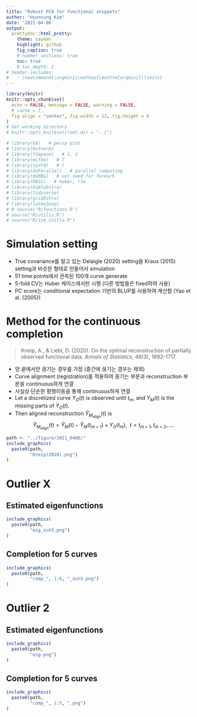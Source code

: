 ---
title: "Robust PCA for functional snippets"
author: "Hyunsung Kim"
date: '2021-04-06'
output: 
  prettydoc::html_pretty:
    theme: cayman
    highlight: github
    fig_caption: true
    # number_sections: true
    toc: true
    # toc_depth: 2
# header-includes:
#   - \newcommand{\argmin}{\mathop{\mathrm{argmin}}\limits}
---

<style>
  p.caption {   <!-- figure caption -->
    font-size: 0.9em;
    font-style: italic;
    color: grey;
    <!-- margin-right: 10%; -->
    <!-- margin-left: 10%;   -->
    text-align: justify;
  }
  caption {    <!-- table caption -->
    font-size: 0.9em;
    font-style: italic;
    color: grey;
    <!-- margin-right: 10%; -->
    <!-- margin-left: 10%;   -->
    text-align: justify;
  }
</style>


```{r setup, include=FALSE}
library(knitr)
knitr::opts_chunk$set(
  echo = FALSE, message = FALSE, warning = FALSE, 
  # cache = T,
  fig.align = "center", fig.width = 12, fig.height = 6
)
# Set working directory
# knitr::opts_knit$set(root.dir = "../")
```

```{r}
# library(GA)   # persp plot
# library(mvtnorm)
# library(fdapace)   # 1, 2
# library(mcfda)   # 7
# library(synfd)   # 7
# library(doParallel)   # parallel computing
# library(doRNG)   # set.seed for foreach
# library(MASS)   # huber, rlm
# library(kableExtra)
# library(tidyverse)
# library(gridExtra)
# library(latex2exp)
# # source("R/functions.R")
# source("R/utills.R")
# source("R/sim_utills.R")
```


# Simulation setting
- True covariance를 알고 있는 Delaigle (2020) setting을 Kraus (2015) setting과 비슷한 형태로 만들어서 simulation
- 51 time points에서 관측된 100개 curve generate
- 5-fold CV는 Huber 케이스에서만 시행 (다른 방법들은 fixed하여 사용)
- PC score는 conditional expectation 기반의 BLUP를 사용하여 계산함 (Yao et al. (2005))


# Method for the continuous completion
> Kneip, A., & Liebl, D. (2020). On the optimal reconstruction of partially observed functional data. *Annals of Statistics*, 48(3), 1692-1717.

- 양 끝에서만 끊기는 경우를 가정 (중간에 끊기는 경우는 제외)
- Curve alignment (registration)를 적용하여 끊기는 부분과 reconstruction 부분을 continuous하게 연결
- 사실상 단순한 평행이동을 통해 continuous하게 연결
- Let a discretized curve $Y_O(t)$ is observed until $t_m$, and $Y_M(t)$ is the missing parts of $Y_O(t)$.
- Then aligned reconstruction $\widehat Y_{M_{align}}(t)$ is
  $$
    \widehat Y_{M_{align}}(t) = \widehat Y_M(t) - \widehat Y_M(t_{m+1}) + Y_O(t_m), ~~ t = t_{m+1}, t_{m+2}, \dots.
  $$
```{r comp_Kneip, fig.cap = "", fig.show = "hold", out.width = "100%"}
path <- "../figure/2021_0406/"
include_graphics(
  paste0(path,
         "Kneip(2020).png")
)
```


# Outlier X
## Estimated eigenfunctions
```{r eig_outX, fig.cap = "Estimated first 3 eigenfunctions.", fig.show = "hold", out.width = "100%"}
include_graphics(
  paste0(path,
         "eig_outX.png")
)
```

## Completion for 5 curves
```{r comp_outX, fig.cap = "Completion for a curve with the number of PCs selected by PVE > 0.99 (Left), and reconstruction for a whole domain (Right)", fig.show = "hold", out.width = "100%"}
include_graphics(
  paste0(path,
         "comp_", 1:6, "_outX.png")
)
```



# Outlier 2

## Estimated eigenfunctions
```{r eig, fig.cap = "Estimated first 3 eigenfunctions.", fig.show = "hold", out.width = "100%"}
include_graphics(
  paste0(path,
         "eig.png")
)
```

## Completion for 5 curves
```{r comp, fig.cap = "Completion for a curve with the number of PCs selected by PVE > 0.99 (Left), and reconstruction for a whole domain (Right)", fig.show = "hold", out.width = "100%"}
include_graphics(
  paste0(path,
         "comp_", 1:5, ".png")
)
```



